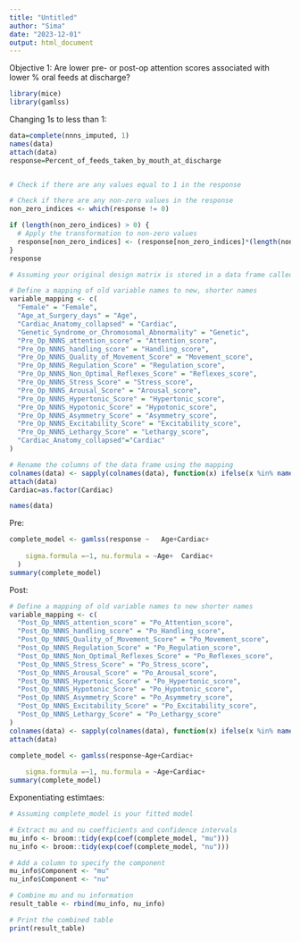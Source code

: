 ```yaml
---
title: "Untitled"
author: "Sima"
date: "2023-12-01"
output: html_document
---
```


Objective 1:
Are lower pre- or post-op attention scores associated with lower % oral feeds at discharge?
```r

library(mice)
library(gamlss)
```

Changing 1s to less than 1:

```r
data=complete(nnns_imputed, 1)
names(data)
attach(data)
response=Percent_of_feeds_taken_by_mouth_at_discharge


# Check if there are any values equal to 1 in the response

# Check if there are any non-zero values in the response
non_zero_indices <- which(response != 0)

if (length(non_zero_indices) > 0) {
  # Apply the transformation to non-zero values
  response[non_zero_indices] <- (response[non_zero_indices]*(length(non_zero_indices)-1) + 0.5) / length(non_zero_indices)
}
response

```

```r
# Assuming your original design matrix is stored in a data frame called 'data'

# Define a mapping of old variable names to new, shorter names
variable_mapping <- c(
  "Female" = "Female",
  "Age_at_Surgery_days" = "Age",
  "Cardiac_Anatomy_collapsed" = "Cardiac",
  "Genetic_Syndrome_or_Chromosomal_Abnormality" = "Genetic",
  "Pre_Op_NNNS_attention_score" = "Attention_score",
  "Pre_Op_NNNS_handling_score" = "Handling_score",
  "Pre_Op_NNNS_Quality_of_Movement_Score" = "Movement_score",
  "Pre_Op_NNNS_Regulation_Score" = "Regulation_score",
  "Pre_Op_NNNS_Non_Optimal_Reflexes_Score" = "Reflexes_score",
  "Pre_Op_NNNS_Stress_Score" = "Stress_score",
  "Pre_Op_NNNS_Arousal_Score" = "Arousal_score",
  "Pre_Op_NNNS_Hypertonic_Score" = "Hypertonic_score",
  "Pre_Op_NNNS_Hypotonic_Score" = "Hypotonic_score",
  "Pre_Op_NNNS_Asymmetry_Score" = "Asymmetry_score",
  "Pre_Op_NNNS_Excitability_Score" = "Excitability_score",
  "Pre_Op_NNNS_Lethargy_Score" = "Lethargy_score",
  "Cardiac_Anatomy_collapsed"="Cardiac"
)

# Rename the columns of the data frame using the mapping
colnames(data) <- sapply(colnames(data), function(x) ifelse(x %in% names(variable_mapping), variable_mapping[x], x))
attach(data)
Cardiac=as.factor(Cardiac)

names(data)

```


Pre:
```r
complete_model <- gamlss(response ~   Age+Cardiac+                                      Genetic+Attention_score+Handling_score+Movement_score+                            Regulation_score+Reflexes_score+Stress_score+ Arousal_score+ Hypertonic_score +Hypotonic_score+Asymmetry_score+Excitability_score+                     Lethargy_score,
                            
    sigma.formula =~1, nu.formula = ~Age+  Cardiac+                                    Genetic+Attention_score+Handling_score+Movement_score+                            Regulation_score+Reflexes_score+Stress_score+ Arousal_score+ Hypertonic_score +Hypotonic_score+Asymmetry_score+Excitability_score+                     Lethargy_score, family = BEZI, data
  )
summary(complete_model)
```

Post:
```r
# Define a mapping of old variable names to new shorter names
variable_mapping <- c(
  "Post_Op_NNNS_attention_score" = "Po_Attention_score",
  "Post_Op_NNNS_handling_score" = "Po_Handling_score",
  "Post_Op_NNNS_Quality_of_Movement_Score" = "Po_Movement_score",
  "Post_Op_NNNS_Regulation_Score" = "Po_Regulation_score",
  "Post_Op_NNNS_Non_Optimal_Reflexes_Score" = "Po_Reflexes_score",
  "Post_Op_NNNS_Stress_Score" = "Po_Stress_score",
  "Post_Op_NNNS_Arousal_Score" = "Po_Arousal_score",
  "Post_Op_NNNS_Hypertonic_Score" = "Po_Hypertonic_score",
  "Post_Op_NNNS_Hypotonic_Score" = "Po_Hypotonic_score",
  "Post_Op_NNNS_Asymmetry_Score" = "Po_Asymmetry_score",
  "Post_Op_NNNS_Excitability_Score" = "Po_Excitability_score",
  "Post_Op_NNNS_Lethargy_Score" = "Po_Lethargy_score"
)
colnames(data) <- sapply(colnames(data), function(x) ifelse(x %in% names(variable_mapping), variable_mapping[x], x))
attach(data)

complete_model <- gamlss(response~Age+Cardiac+                                      Genetic+Po_Attention_score+Po_Handling_score+Po_Movement_score+                            Po_Regulation_score+Po_Reflexes_score+Po_Stress_score+ Po_Arousal_score+ Po_Hypertonic_score +Po_Hypotonic_score+Po_Asymmetry_score+Po_Excitability_score+                     Po_Lethargy_score,
                            
    sigma.formula =~1, nu.formula = ~Age+Cardiac+                                      Genetic+Po_Attention_score+Po_Handling_score+Po_Movement_score+                            Po_Regulation_score+Po_Reflexes_score+Po_Stress_score+ Po_Arousal_score+ Po_Hypertonic_score +Po_Hypotonic_score+Po_Asymmetry_score+Po_Excitability_score+                     Po_Lethargy_score, family = BEZI, data)
summary(complete_model)
```

Exponentiating estimtaes:
```r
# Assuming complete_model is your fitted model

# Extract mu and nu coefficients and confidence intervals
mu_info <- broom::tidy(exp(coef(complete_model, "mu")))
nu_info <- broom::tidy(exp(coef(complete_model, "nu")))

# Add a column to specify the component
mu_info$Component <- "mu"
nu_info$Component <- "nu"

# Combine mu and nu information
result_table <- rbind(mu_info, nu_info)

# Print the combined table
print(result_table)


```

